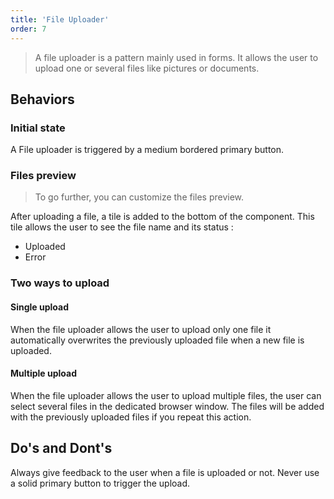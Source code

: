 ```yaml
---
title: 'File Uploader'
order: 7
---
```


> A file uploader is a pattern mainly used in forms. It allows the user to upload one or several files like pictures or documents.

## Behaviors

### Initial state

A File uploader is triggered by a medium bordered primary button.

<Preview path="file-uploader" nude />

### Files preview

> To go further, you can customize the files preview.

After uploading a file, a tile is added to the bottom of the component. This tile allows the user to see the file name and its status :

- Uploaded
- Error

<Preview path="file-uploader-with-file" nude />

### Two ways to upload

#### Single upload

When the file uploader allows the user to upload only one file it automatically overwrites the previously uploaded file when a new file is uploaded.

#### Multiple upload

When the file uploader allows the user to upload multiple files, the user can select several files in the dedicated browser window. The files will be added with the previously uploaded files if you repeat this action.

## Do's and Dont's

<HintItem>
  Always give feedback to the user when a file is uploaded or not.
</HintItem>
<HintItem dont>
  Never use a solid primary button to trigger the upload.
</HintItem>
